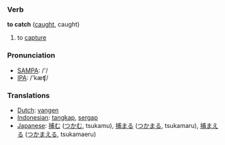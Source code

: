 === Verb ===

'''to catch''' ([[caught]], caught)

# to [[capture]]

=== Pronunciation ===
*[[w:SAMPA|SAMPA]]: /'/
*[[w:IPA|IPA]]: /'kæʧ/

=== Translations ===
*[[Dutch]]: [[vangen]]
*[[Indonesian]]: [[tangkap]], [[sergap]]
*[[Japanese]]: [[捕む]] ([[つかむ]], tsukamu), [[捕まる]] ([[つかまる]], tsukamaru), [[捕まえる]] ([[つかまえる]], tsukamaeru)